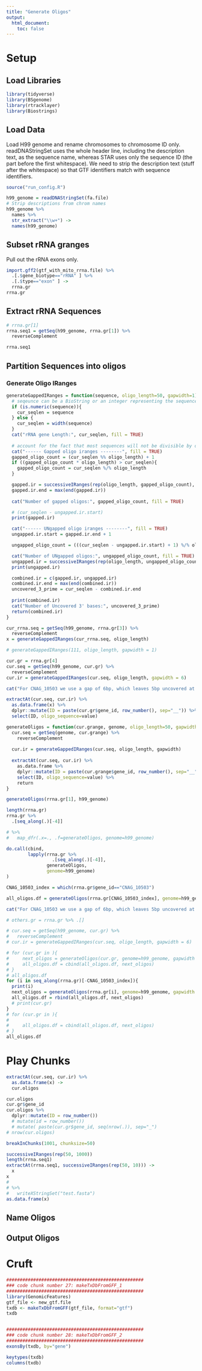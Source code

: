 ```yaml
---
title: "Generate Oligos"
output:
  html_document:
    toc: false
---
```


# Setup
## Load Libraries
```r
library(tidyverse)
library(BSgenome)
library(rtracklayer)
library(Biostrings)
```

## Load Data
Load H99 genome and rename chromosomes to chromosome ID only. readDNAStringSet uses the whole header line, including the description text, as the sequence name, whereas STAR uses only the sequence ID (the part before the first whitespace).  We need to strip the description text (stuff after the whitespace) so that GTF identifiers match with sequence identifiers.
```r
source("run_config.R")

h99_genome = readDNAStringSet(fa.file)
# Strip descriptions from chrom names
h99_genome %>%
  names %>%
  str_extract("\\w+") ->
  names(h99_genome)
```

## Subset rRNA granges
Pull out the rRNA exons only.
```r
import.gff2(gtf_with_mito_rrna.file) %>%
  .[.$gene_biotype=="rRNA" ] %>%
  .[.$type=="exon" ] ->
  rrna.gr
rrna.gr
```

## Extract rRNA Sequences
```r
# rrna.gr[1] 
rrna.seq1 = getSeq(h99_genome, rrna.gr[1]) %>%
  reverseComplement

rrna.seq1
```


## Partition Sequences into oligos
### Generate Oligo IRanges

```r
generateGappedIRanges = function(sequence, oligo_length=50, gapwidth=1) {
  # seqeunce can be a BioString or an integer representing the sequence length
  if (is.numeric(sequence)){
    cur_seqlen = sequence
  } else {
    cur_seqlen = width(sequence)
  }
  cat("rRNA gene Length:", cur_seqlen, fill = TRUE)
  
  # account for the fact that most sequences will not be divisible by oligo_length by gapping some oligos by 1 base
  cat("------ Gapped oligo iranges --------", fill = TRUE)
  gapped_oligo_count = (cur_seqlen %% oligo_length) + 1
  if ((gapped_oligo_count * oligo_length) > cur_seqlen){
    gapped_oligo_count = cur_seqlen %/% oligo_length
  }

  gapped.ir = successiveIRanges(rep(oligo_length, gapped_oligo_count), gapwidth = gapwidth)
  gapped.ir.end = max(end(gapped.ir))
  
  cat("Number of gapped oligos:", gapped_oligo_count, fill = TRUE)

  # (cur_seqlen - ungapped.ir.start)
  print(gapped.ir)

  cat("------ UNgapped oligo iranges --------", fill = TRUE)
  ungapped.ir.start = gapped.ir.end + 1

  ungapped_oligo_count = (((cur_seqlen - ungapped.ir.start) + 1) %/% oligo_length)

  cat("Number of UNgapped oligos:", ungapped_oligo_count, fill = TRUE)
  ungapped.ir = successiveIRanges(rep(oligo_length, ungapped_oligo_count), gapwidth = 0, from=ungapped.ir.start)
  print(ungapped.ir)

  combined.ir = c(gapped.ir, ungapped.ir)
  combined.ir.end = max(end(combined.ir))
  uncovered_3_prime = cur_seqlen - combined.ir.end
    
  print(combined.ir)
  cat("Number of Uncovered 3' bases:", uncovered_3_prime)
  return(combined.ir)
}
```

```r
cur_rrna.seq = getSeq(h99_genome, rrna.gr[3]) %>%
  reverseComplement
x = generateGappedIRanges(cur_rrna.seq, oligo_length)

# generateGappedIRanges(111, oligo_length, gapwidth = 1)
```

```r
cur.gr = rrna.gr[4]
cur.seq = getSeq(h99_genome, cur.gr) %>%
  reverseComplement
cur.ir = generateGappedIRanges(cur.seq, oligo_length, gapwidth = 6)

cat("For CNAG_10503 we use a gap of 6bp, which leaves 5bp uncovered at the 3' end, since it is too short for gap adjustment with gapwidth=1", fill = TRUE)
```


```r
extractAt(cur.seq, cur.ir) %>%
  as.data.frame(x) %>%
  dplyr::mutate(ID = paste(cur.gr$gene_id, row_number(), sep="__")) %>%
  select(ID, oligo_sequence=value)
```

```r
generateOligos = function(cur.grange, genome, oligo_length=50, gapwidth=1){
  cur.seq = getSeq(genome, cur.grange) %>%
    reverseComplement
  
  cur.ir = generateGappedIRanges(cur.seq, oligo_length, gapwidth)
  
  extractAt(cur.seq, cur.ir) %>%
    as.data.frame %>%
    dplyr::mutate(ID = paste(cur.grange$gene_id, row_number(), sep="__")) %>%
    select(ID, oligo_sequence=value) %>%
    return
}
```

```r
generateOligos(rrna.gr[1], h99_genome)
```
```r
length(rrna.gr)
rrna.gr %>%
  .[seq_along(.)[-4]]

# %>%
#   map_dfr(.x=., .f=generateOligos, genome=h99_genome)
```

```r
do.call(cbind, 
        lapply(rrna.gr %>%
                 .[seq_along(.)[-4]],
               generateOligos, 
               genome=h99_genome)
)
```

```r
CNAG_10503_index = which(rrna.gr$gene_id=="CNAG_10503")

all_oligos.df = generateOligos(rrna.gr[CNAG_10503_index], genome=h99_genome, gapwidth = 6)

cat("For CNAG_10503 we use a gap of 6bp, which leaves 5bp uncovered at the 3' end, since it is too short for gap adjustment with gapwidth=1", fill = TRUE)

# others.gr = rrna.gr %>% .[]

# cur.seq = getSeq(h99_genome, cur.gr) %>%
#   reverseComplement
# cur.ir = generateGappedIRanges(cur.seq, oligo_length, gapwidth = 6)

# for (cur.gr in ){
#     next_oligos = generateOligos(cur.gr, genome=h99_genome, gapwidth = 1)
#     all_oligos.df = cbind(all_oligos.df, next_oligos)
# }
# all_oligos.df
for (i in seq_along(rrna.gr)[-CNAG_10503_index]){
  print(i)
  next_oligos = generateOligos(rrna.gr[i], genome=h99_genome, gapwidth = 1)
  all_oligos.df = rbind(all_oligos.df, next_oligos)
  # print(cur.gr)
}
# for (cur.gr in ){
#     
#     all_oligos.df = cbind(all_oligos.df, next_oligos)
# }
all_oligos.df
```


# Play Chunks

```r
extractAt(cur.seq, cur.ir) %>%
  as.data.frame(x) -> 
  cur.oligos

cur.oligos
cur.gr$gene_id
cur.oligos %>%
  dplyr::mutate(ID = row_number())
  # mutate(id = row_number())
  # mutate( paste(cur.gr$gene_id, seq(nrow(.)), sep="_")
# nrow(cur.oligos)
```

```r
breakInChunks(1001, chunksize=50)
```


```r
successiveIRanges(rep(50, 1000))
length(rrna.seq1)
extractAt(rrna.seq1, successiveIRanges(rep(50, 10))) ->
  x
x
# 
# %>%
#   writeXStringSet("test.fasta")
as.data.frame(x)
```

## Name Oligos

## Output Oligos



# Cruft


```r
###################################################
### code chunk number 27: makeTxDbFromGFF_1
###################################################
library(GenomicFeatures)
gtf_file <- new_gtf.file
txdb <- makeTxDbFromGFF(gtf_file, format="gtf")
txdb


###################################################
### code chunk number 28: makeTxDbFromGFF_2
###################################################
exonsBy(txdb, by="gene")

```

```r
keytypes(txdb)
columns(txdb)
```

